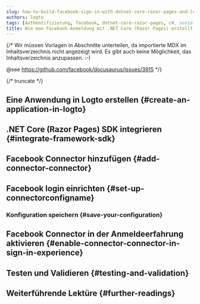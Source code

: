 ```yaml
---
slug: how-to-build-facebook-sign-in-with-dotnet-core-razor-pages-and-logto
authors: logto
tags: [Authentifizierung, facebook, dotnet-core-razor-pages, c#, soziale Anmeldung, Anmeldung, Login]
title: Wie man Facebook-Anmeldung mit .NET Core (Razor Pages) erstellt
---
```


{/*
  Wir müssen Vorlagen in Abschnitte unterteilen, da importierte MDX im Inhaltsverzeichnis nicht angezeigt wird.
  Es gibt auch keine Möglichkeit, das Inhaltsverzeichnis anzupassen. :-)

  @see https://github.com/facebook/docusaurus/issues/3915
*/}




{/* truncate */}

<Intro connector={connector} sdk=".NET Core (Razor Pages)" link="https://learn.microsoft.com/aspnet/core/razor-pages" />

## Eine Anwendung in Logto erstellen \{#create-an-application-in-logto}

<CreateApplication type="Traditionelle Webanwendung" framework=".NET Core (Razor Pages)" />

## .NET Core (Razor Pages) SDK integrieren \{#integrate-framework-sdk}

<IntegrateSdk />

## Facebook Connector hinzufügen \{#add-connector-connector}

<AddSocialConnector connector={connector} framework=".NET Core (Razor Pages)" />

## Facebook login einrichten \{#set-up-connectorconfigname}

<ConnectorGuide />

### Konfiguration speichern \{#save-your-configuration}

<SaveYourConfiguration connector={connector} />

## Facebook Connector in der Anmeldeerfahrung aktivieren \{#enable-connector-connector-in-sign-in-experience}

<EnableSocialConnector connector={connector} />

## Testen und Validieren \{#testing-and-validation}

<TestingAndValidation connector={connector} sdk=".NET Core (Razor Pages)" />

## Weiterführende Lektüre \{#further-readings}

<FurtherReadings />